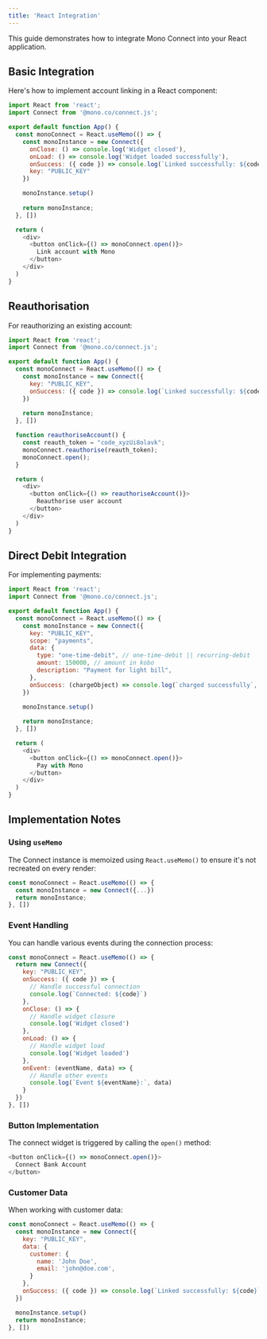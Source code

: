 ```yaml
---
title: 'React Integration'
---
```


This guide demonstrates how to integrate Mono Connect into your React application.

## Basic Integration

Here's how to implement account linking in a React component:

```javascript
import React from 'react';
import Connect from '@mono.co/connect.js';

export default function App() {
  const monoConnect = React.useMemo(() => {
    const monoInstance = new Connect({
      onClose: () => console.log('Widget closed'),
      onLoad: () => console.log('Widget loaded successfully'),
      onSuccess: ({ code }) => console.log(`Linked successfully: ${code}`),
      key: "PUBLIC_KEY"
    })

    monoInstance.setup()
    
    return monoInstance;
  }, [])

  return (
    <div>
      <button onClick={() => monoConnect.open()}>
        Link account with Mono
      </button>
    </div>
  )
}
```

## Reauthorisation

For reauthorizing an existing account:

```javascript
import React from 'react';
import Connect from '@mono.co/connect.js';

export default function App() {
  const monoConnect = React.useMemo(() => {
    const monoInstance = new Connect({
      key: "PUBLIC_KEY",
      onSuccess: ({ code }) => console.log(`Linked successfully: ${code}`),
    })
    
    return monoInstance;
  }, [])

  function reauthoriseAccount() {
    const reauth_token = "code_xyzUi8olavk";
    monoConnect.reauthorise(reauth_token);
    monoConnect.open();
  }

  return (
    <div>
      <button onClick={() => reauthoriseAccount()}>
        Reauthorise user account
      </button>
    </div>
  )
}
```

## Direct Debit Integration

For implementing payments:

```javascript
import React from 'react';
import Connect from '@mono.co/connect.js';

export default function App() {
  const monoConnect = React.useMemo(() => {
    const monoInstance = new Connect({
      key: "PUBLIC_KEY",
      scope: "payments",
      data: {
        type: "one-time-debit", // one-time-debit || recurring-debit
        amount: 150000, // amount in kobo
        description: "Payment for light bill",
      },
      onSuccess: (chargeObject) => console.log(`charged successfully`, chargeObject),
    })

    monoInstance.setup()
    
    return monoInstance;
  }, [])

  return (
    <div>
      <button onClick={() => monoConnect.open()}>
        Pay with Mono
      </button>
    </div>
  )
}
```

## Implementation Notes

### Using `useMemo`
The Connect instance is memoized using `React.useMemo()` to ensure it's not recreated on every render:

```javascript
const monoConnect = React.useMemo(() => {
  const monoInstance = new Connect({...})
  return monoInstance;
}, [])
```

### Event Handling

You can handle various events during the connection process:

```javascript
const monoConnect = React.useMemo(() => {
  return new Connect({
    key: "PUBLIC_KEY",
    onSuccess: ({ code }) => {
      // Handle successful connection
      console.log(`Connected: ${code}`)
    },
    onClose: () => {
      // Handle widget closure
      console.log('Widget closed')
    },
    onLoad: () => {
      // Handle widget load
      console.log('Widget loaded')
    },
    onEvent: (eventName, data) => {
      // Handle other events
      console.log(`Event ${eventName}:`, data)
    }
  })
}, [])
```

### Button Implementation

The connect widget is triggered by calling the `open()` method:

```javascript
<button onClick={() => monoConnect.open()}>
  Connect Bank Account
</button>
```

### Customer Data

When working with customer data:

```javascript
const monoConnect = React.useMemo(() => {
  const monoInstance = new Connect({
    key: "PUBLIC_KEY",
    data: {
      customer: {
        name: 'John Doe',
        email: 'john@doe.com',
      }
    },
    onSuccess: ({ code }) => console.log(`Linked successfully: ${code}`),
  })

  monoInstance.setup()
  return monoInstance;
}, [])
```
